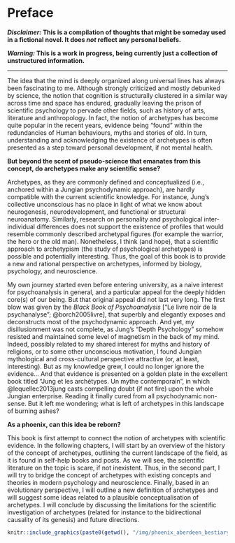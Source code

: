 # Preface {-}

***Disclaimer:* This is a compilation of thoughts that might be someday used in a fictional novel. It does *not* reflect any personal beliefs.**

***Warning:* This is a work in progress, being currently just a collection of unstructured information.**

--- 


The idea that the mind is deeply organized along universal lines has always been fascinating to me. Although strongly criticized and mostly debunked by science, the notion that cognition is structurally clustered in a similar way across time and space has endured, gradually leaving the prison of scientific psychology to pervade other fields, such as history of arts, literature and anthropology. In fact, the notion of archetypes has become quite popular in the recent years, evidence being "found" within the redundancies of Human behaviours, myths and stories of old. In turn, understanding and acknowledging the existence of archetypes is often presented as a step toward personal development, if not mental health.

**But beyond the scent of pseudo-science that emanates from this concept, do archetypes make any scientific sense?** 

Archetypes, as they are commonly defined and conceptualized (i.e., anchored within a Jungian psychodynamic approach), are hardly compatible with the current scientific knowledge. For instance, Jung's collective unconscious has no place in light of what we know about neurogenesis, neurodevelopment, and functional or structural neuroanatomy. Similarly, research on personality and psychological inter-individual differences does not support the existence of profiles that would resemble commonly described archetypal figures (for example the warrior, the hero or the old man). Nonetheless, I think (and hope), that a scientific approach to archetypism (the study of psychological archetypes) is possible and potentially interesting. Thus, the goal of this book is to provide a new and rational perspective on archetypes, informed by biology, psychology, and neuroscience. 


My own journey started even before entering university, as a naive interest for psychoanalysis in general, and a particular appeal for the deeply hidden core(s) of our being. But that original appeal did not last very long. The first blow was given by the *Black Book of Psychoanalysis* ["Le livre noir de la psychanalyse"; @borch2005livre], that superbly and elegantly exposes and deconstructs most of the psychodynamic approach. And yet, my disillusionment was not complete, as Jung's "Depth Psychology" somehow resisted and maintained some level of magnetism in the back of my mind. Indeed, possibly related to my shared interest for myths and history of religions, or to some other unconscious motivation, I found Jungian mythological and cross-cultural perspective attractive (or, at least, interesting). But as my knowledge grew, I could no longer ignore the evidence... And that evidence is presented on a golden plate in the excellent book titled "Jung et les archétypes. Un mythe contemporain", in which @lequellec2013jung casts compelling doubt (if not fire) upon the whole Jungian enterprise. Reading it finally cured from all psychodynamic non-sense. But it left me wondering; what is left of archetypes in this landscape of burning ashes? 

**As a phoenix, can this idea be reborn?**

This book is first attempt to connect the notion of archetypes with scientific evidence. In the following chapters, I will start by an overview of the history of the concept of archetypes, outlining the current landscape of the field, as it is found in self-help books and posts. As we will see, the scientific literature on the topic is scare, if not inexistent. Thus, in the second part, I will try to bridge the concept of archetypes with existing concepts and theories in modern psychology and neuroscience. Finally, based in an evolutionary perspective, I will outline a new definition of archetypes and will suggest some ideas related to a plausible conceptualisation of archetypes. I will conclude by discussing the limitations for the scientific investigation of archetypes (related for instance to the bidirectional causality of its genesis) and future directions.




```r
knitr::include_graphics(paste0(getwd(), "/img/phoenix_aberdeen_bestiary.jpg"))
```
